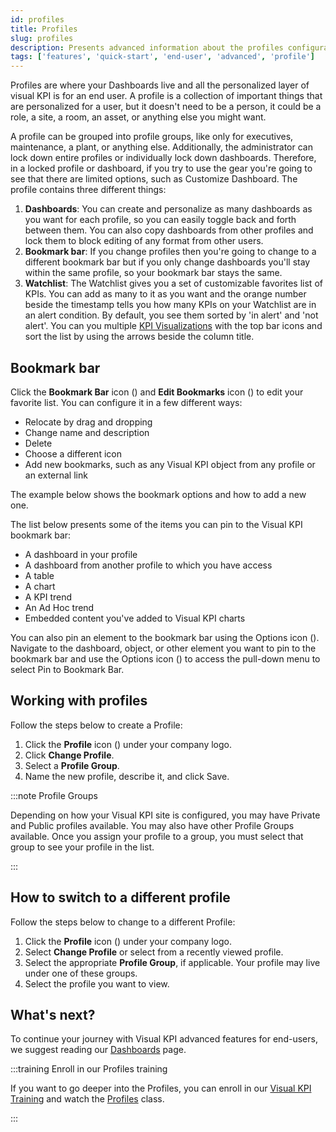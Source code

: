 ```yaml
---
id: profiles
title: Profiles
slug: profiles
description: Presents advanced information about the profiles configuration of Visual KPIs software for an end user.
tags: ['features', 'quick-start', 'end-user', 'advanced', 'profile']
---
```



Profiles are where your Dashboards live and all the personalized layer of visual KPI is for an end user. A profile is a collection of important things that are personalized for a user, but it doesn't need to be a person, it could be a role, a site, a room, an asset, or anything else you might want. 

A profile can be grouped into profile groups, like only for executives, maintenance, a plant, or anything else. Additionally, the administrator can lock down entire profiles or individually lock down dashboards. Therefore, in a locked profile or dashboard, if you try to use the gear you're going to see that there are limited options, such as Customize Dashboard. The profile contains three different things: 

1. **Dashboards**: You can create and personalize as many dashboards as you want for each profile, so you can easily toggle back and forth between them. You can also copy dashboards from other profiles and lock them to block editing of any format from other users.
2. **Bookmark bar**: If you change profiles then you're going to change to a different bookmark bar but if you only change dashboards you'll stay within the same profile, so your bookmark bar stays the same. 
3. **Watchlist**: The Watchlist gives you a set of customizable favorites list of KPIs. You can add as many to it as you want and the orange number beside the timestamp tells you how many KPIs on your Watchlist are in an alert condition. By default, you see them sorted by 'in alert' and 'not alert'. You can you multiple [KPI Visualizations](/docs/end-user/features/visualizations/kpi) with the top bar icons and sort the list by using the arrows beside the column title. 

<StylizedImage
  imgURL="img/docs/end-user/features/profiles/features-profilesoptions-cut.png"
  alt="Profile Options"
/>

## Bookmark bar

Click the **Bookmark Bar** icon (<SvgFont icon="119"/>) and **Edit Bookmarks** icon (<SvgFont icon="260"/>) to edit your favorite list. You can configure it in a few different ways:

- Relocate by drag and dropping
- Change name and description
- Delete
- Choose a different icon
- Add new bookmarks, such as any Visual KPI object from any profile or an external link

The example below shows the bookmark options and how to add a new one.

<StylizedImage
  imgURL="img/docs/end-user/features/profiles/features-bookmarkbar.gif"
  alt="Bookmark Bar Presentation"
/>

The list below presents some of the items you can pin to the Visual KPI bookmark bar:

- A dashboard in your profile
- A dashboard from another profile to which you have access
- A table
- A chart
- A KPI trend
- An Ad Hoc trend
- Embedded content you've added to Visual KPI charts

You can also pin an element to the bookmark bar using the Options icon (<SvgFont icon="188"/>). Navigate to the dashboard, object, or other element you want to pin to the bookmark bar and use the Options icon (<SvgFont icon="188"/>) to access the pull-down menu to select Pin to Bookmark Bar.

<StylizedImage
  imgURL="img/docs/end-user/features/profiles/features-menuoptions-cut.png"
  alt="Menu Options"
/>

## Working with profiles

Follow the steps below to create a Profile: 

1. Click the **Profile** icon (<SvgFont icon="118"/>) under your company logo. 
2. Click **Change Profile**. 
3. Select a **Profile Group**. 
4. Name the new profile, describe it, and click Save. 

:::note Profile Groups

Depending on how your Visual KPI site is configured, you may have Private and Public profiles available. You may also have other Profile Groups available. Once you assign your profile to a group, you must select that group to see your profile in the list. 

:::

<StylizedImage
  imgURL="img/docs/end-user/features/profiles/create-profile.gif"
  alt="Create Profile"
/>

## How to switch to a different profile

Follow the steps below to change to a different Profile:

1. Click the **Profile** icon (<SvgFont icon="118"/>) under your company logo. 
2. Select **Change Profile** or select from a recently viewed profile. 
3. Select the appropriate **Profile Group**, if applicable. Your profile may live under one of these groups. 
4. Select the profile you want to view. 

<StylizedImage
  imgURL="img/docs/end-user/features/profiles/change-profile.gif"
  alt="Change Profile"
/>

## What's next?

To continue your journey with Visual KPI advanced features for end-users, we suggest reading our [Dashboards](/docs/end-user/features/dashboards) page.

:::training Enroll in our Profiles training


If you want to go deeper into the Profiles, you can enroll in our [Visual KPI Training](https://www.transpara.com/course/visual-kpi-end-user/) and watch the [Profiles](https://www.transpara.com/lesson/profiles-end-user/) class.

:::